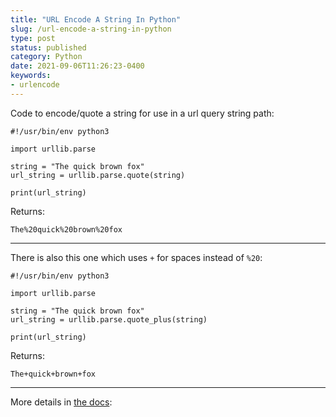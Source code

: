 ```yaml
---
title: "URL Encode A String In Python"
slug: /url-encode-a-string-in-python
type: post
status: published
category: Python
date: 2021-09-06T11:26:23-0400
keywords:
- urlencode
---
```


Code to encode/quote a string for use in a url query string path:

```python3
#!/usr/bin/env python3

import urllib.parse

string = "The quick brown fox"
url_string = urllib.parse.quote(string)

print(url_string)
```

Returns:

```
The%20quick%20brown%20fox
```

---

There is also this one which uses `+` for spaces instead of `%20`:

```python3
#!/usr/bin/env python3

import urllib.parse

string = "The quick brown fox"
url_string = urllib.parse.quote_plus(string)

print(url_string)
```

Returns:

```
The+quick+brown+fox
```

---

More details in [the docs](https://docs.python.org/3/library/urllib.parse.html#urllib.parse.quote): 



